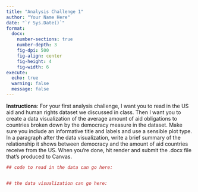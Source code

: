 ```yaml
---
title: "Analysis Challenge 1"
author: "Your Name Here"
date: "`r Sys.Date()`"
format: 
  docx:
    number-sections: true
    number-depth: 3
    fig-dpi: 500
    fig-align: center
    fig-height: 4
    fig-width: 6
execute: 
  echo: true
  warning: false
  message: false
---
```


**Instructions**: For your first analysis challenge, I want you to read in the US aid and human rights dataset we discussed in class. Then I want you to create a data visualization of the average amount of aid obligations to countries broken down by the democracy measure in the dataset. Make sure you include an informative title and labels and use a sensible plot type. In a paragraph after the data visualization, write a brief summary of the relationship it shows between democracy and the amount of aid countries receive from the US. When you're done, hit render and submit the .docx file that's produced to Canvas.

```r
## code to read in the data can go here:


## the data visualization can go here:


```

